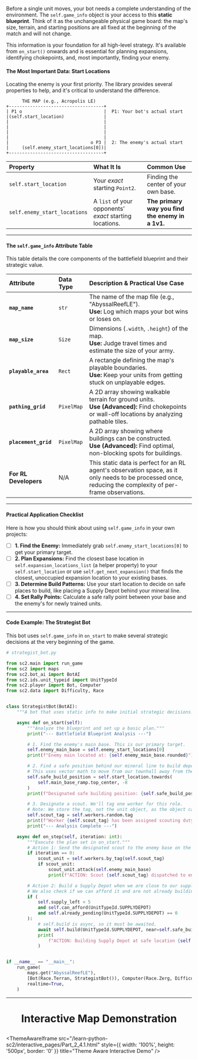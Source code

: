 Before a single unit moves, your bot needs a complete understanding of the environment. The `self.game_info` object is your access to this **static blueprint**. Think of it as the unchangeable physical game board: the map's size, terrain, and starting positions are all fixed at the beginning of the match and will not change.

This information is your foundation for all high-level strategy. It's available from `on_start()` onwards and is essential for planning expansions, identifying chokepoints, and, most importantly, finding your enemy.

#### **The Most Important Data: Start Locations**

Locating the enemy is your first priority. The library provides several properties to help, and it's critical to understand the difference.

```
      THE MAP (e.g., Acropolis LE)
+------------------------------------+
| P1 o                               |  P1: Your bot's actual start
|(self.start_location)               |
|                                    |
|                                    |  
|                                    |
|                                    |
|                               o P3 |  2: The enemy's actual start
|     (self.enemy_start_locations[0])|
+------------------------------------+
```

| Property                 | What It Is                                                           | Common Use                                                                             |
| :----------------------- | :------------------------------------------------------------------- | :------------------------------------------------------------------------------------- |
| `self.start_location`    | Your *exact* starting `Point2`.                                      | Finding the center of your own base.                                                   |
| `self.enemy_start_locations` | A `list` of your opponents' *exact* starting locations.              | **The primary way you find the enemy in a 1v1.**                                       |

---

#### **The `self.game_info` Attribute Table**

This table details the core components of the battlefield blueprint and their strategic value.

| Attribute | Data Type | Description & Practical Use Case |
| :--- | :--- | :--- |
| **`map_name`** | `str` | The name of the map file (e.g., "AbyssalReefLE").<br />**Use:** Log which maps your bot wins or loses on. |
| **`map_size`** | `Size` | Dimensions (`.width`, `.height`) of the map.<br />**Use:** Judge travel times and estimate the size of your army. |
| **`playable_area`** | `Rect` | A rectangle defining the map's playable boundaries.<br />**Use:** Keep your units from getting stuck on unplayable edges. |
| **`pathing_grid`** | `PixelMap` | A 2D array showing walkable terrain for ground units.<br />**Use (Advanced):** Find chokepoints or wall-off locations by analyzing pathable tiles. |
| **`placement_grid`**| `PixelMap` | A 2D array showing where buildings can be constructed.<br />**Use (Advanced):** Find optimal, non-blocking spots for buildings. |
| **For RL Developers** | N/A | This static data is perfect for an RL agent's observation space, as it only needs to be processed once, reducing the complexity of per-frame observations. |

---

#### **Practical Application Checklist**

Here is how you should think about using `self.game_info` in your own projects:

-   [ ] **1. Find the Enemy:** Immediately grab `self.enemy_start_locations[0]` to get your primary target.
-   [ ] **2. Plan Expansions:** Find the closest base location in `self.expansion_locations_list` (a helper property) to your `self.start_location` or use `self.get_next_expansion()` that finds the closest, unoccupied expansion location to your existing bases.
-   [ ] **3. Determine Build Patterns:** Use your start location to decide on safe places to build, like placing a Supply Depot behind your mineral line.
-   [ ] **4. Set Rally Points:** Calculate a safe rally point between your base and the enemy's for newly trained units.

---

#### **Code Example: The Strategist Bot**

This bot uses `self.game_info` in `on_start` to make several strategic decisions at the very beginning of the game.

```python
# strategist_bot.py

from sc2.main import run_game
from sc2 import maps
from sc2.bot_ai import BotAI
from sc2.ids.unit_typeid import UnitTypeId
from sc2.player import Bot, Computer
from sc2.data import Difficulty, Race


class StrategistBot(BotAI):
    """A bot that uses static info to make initial strategic decisions."""

    async def on_start(self):
        """Analyze the blueprint and set up a basic plan."""
        print("--- Battlefield Blueprint Analysis ---")

        # 1. Find the enemy's main base. This is our primary target.
        self.enemy_main_base = self.enemy_start_locations[0]
        print(f"Enemy main located at: {self.enemy_main_base.rounded}")

        # 2. Find a safe position behind our mineral line to build depots.
        # This uses vector math to move from our townhall away from the main ramp.
        self.safe_build_position = self.start_location.towards(
            self.main_base_ramp.top_center, -8
        )
        print(f"Designated safe building position: {self.safe_build_position.rounded}")

        # 3. Designate a scout. We'll tag one worker for this role.
        # Note: We store the tag, not the unit object, as the object can become stale.
        self.scout_tag = self.workers.random.tag
        print(f"Worker {self.scout_tag} has been assigned scouting duty.")
        print("--- Analysis Complete ---")

    async def on_step(self, iteration: int):
        """Execute the plan set in on_start."""
        # Action 1: Send the designated scout to the enemy base on the first step.
        if iteration == 0:
            scout_unit = self.workers.by_tag(self.scout_tag)
            if scout_unit:
                scout_unit.attack(self.enemy_main_base)
                print(f"ACTION: Scout {self.scout_tag} dispatched to enemy base.")

        # Action 2: Build a Supply Depot when we are close to our supply cap.
        # We also check if we can afford it and are not already building one.
        if (
            self.supply_left < 5
            and self.can_afford(UnitTypeId.SUPPLYDEPOT)
            and self.already_pending(UnitTypeId.SUPPLYDEPOT) == 0
        ):
            # self.build is async, so it must be awaited.
            await self.build(UnitTypeId.SUPPLYDEPOT, near=self.safe_build_position)
            print(
                f"ACTION: Building Supply Depot at safe location {self.safe_build_position.rounded}."
            )


if __name__ == "__main__":
    run_game(
        maps.get("AbyssalReefLE"),
        [Bot(Race.Terran, StrategistBot()), Computer(Race.Zerg, Difficulty.Easy)],
        realtime=True,
    )
```
---

# <p align="center">Interactive Map Demonstration</p>

<ThemeAwareIframe
  src="/learn-python-sc2/interactive_pages/Part_2_4.1.html"
  style={{ width: '100%', height: '500px', border: '0' }}
  title="Theme Aware Interactive Demo"
/>
